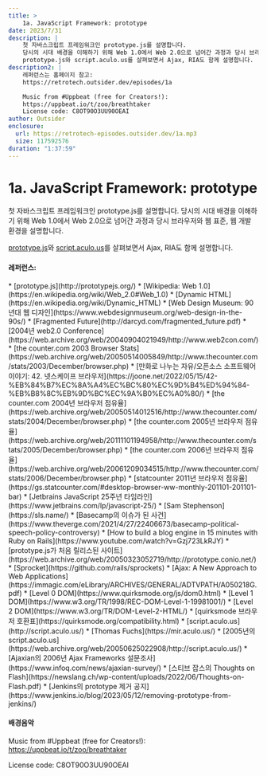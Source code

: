 ```yaml
---
title: >
    1a. JavaScript Framework: prototype
date: 2023/7/31
description: |
    첫 자바스크립트 프레임워크인 prototype.js를 설명합니다.
    당시의 시대 배경을 이해하기 위해 Web 1.0에서 Web 2.0으로 넘어간 과정과 당시 브라우저와 웹 표준, 웹 개발 환경을 설명합니다.
    prototype.js와 script.aculo.us를 살펴보면서 Ajax, RIA도 함께 설명합니다.
description2: |
    레퍼런스는 홈페이지 참고:
    https://retrotech.outsider.dev/episodes/1a

    Music from #Uppbeat (free for Creators!):
    https://uppbeat.io/t/zoo/breathtaker
    License code: C8OT90O3UU90OEAI
author: Outsider
enclosure:
  url: https://retrotech-episodes.outsider.dev/1a.mp3
  size: 117592576
duration: "1:37:59"
---
```


# 1a. JavaScript Framework: prototype

첫 자바스크립트 프레임워크인 prototype.js를 설명합니다.
당시의 시대 배경을 이해하기 위해 Web 1.0에서 Web 2.0으로 넘어간 과정과
당시 브라우저와 웹 표준, 웹 개발 환경을 설명합니다.

[prototype.js](http://prototypejs.org/)와
[script.aculo.us](http://script.aculo.us/)를 살펴보면서
Ajax, RIA도 함께 설명합니다.

#### 레퍼런스:
<div class="refs">
  * [prototype.js](http://prototypejs.org/)
  * [Wikipedia: Web 1.0](https://en.wikipedia.org/wiki/Web_2.0#Web_1.0)
  * [Dynamic HTML](https://en.wikipedia.org/wiki/Dynamic_HTML)
  * [Web Design Museum: 90년대 웹 디자인](https://www.webdesignmuseum.org/web-design-in-the-90s/)
  * [Fragmented Future](http://darcyd.com/fragmented_future.pdf)
  * [2004년 web2.0 Conference](https://web.archive.org/web/20040904021949/http://www.web2con.com/)
  * [the counter.com 2003 Browser Stats](https://web.archive.org/web/20050514005849/http://www.thecounter.com/stats/2003/December/browser.php)
  * [만화로 나누는 자유/오픈소스 소프트웨어 이야기: 42. 넷스케이프 브라우저](https://joone.net/2022/05/15/42-%EB%84%B7%EC%8A%A4%EC%BC%80%EC%9D%B4%ED%94%84-%EB%B8%8C%EB%9D%BC%EC%9A%B0%EC%A0%80/)
  * [the counter.com 2004년 브라우저 점유율](https://web.archive.org/web/20050514012516/http://www.thecounter.com/stats/2004/December/browser.php)
  * [the counter.com 2005년 브라우저 점유율](https://web.archive.org/web/20111101194958/http://www.thecounter.com/stats/2005/December/browser.php)
  * [the counter.com 2006년 브라우저 점유율](https://web.archive.org/web/20061209034515/http://www.thecounter.com/stats/2006/December/browser.php)
  * [statcounter 2011년 브라우저 점유율](https://gs.statcounter.com/#desktop-browser-ww-monthly-201101-201101-bar)
  * [Jetbrains JavaScript 25주년 타임라인](https://www.jetbrains.com/lp/javascript-25/)
  * [Sam Stephenson](https://sls.name/)
  * [Basecamp의 이슈가 된 사건](https://www.theverge.com/2021/4/27/22406673/basecamp-political-speech-policy-controversy)
  * [How to build a blog engine in 15 minutes with Ruby on Rails](https://www.youtube.com/watch?v=Gzj723LkRJY)
  * [prototype.js가 처음 릴리스된 사이트](https://web.archive.org/web/20050323052719/http://prototype.conio.net/)
  * [Sprocket](https://github.com/rails/sprockets)
  * [Ajax: A New Approach to Web Applications](https://immagic.com/eLibrary/ARCHIVES/GENERAL/ADTVPATH/A050218G.pdf)
  * [Level 0 DOM](https://www.quirksmode.org/js/dom0.html)
  * [Level 1 DOM](https://www.w3.org/TR/1998/REC-DOM-Level-1-19981001/)
  * [Level 2 DOM](https://www.w3.org/TR/DOM-Level-2-HTML/)
  * [quirksmode 브라우저 호환표](https://quirksmode.org/compatibility.html)
  * [script.aculo.us](http://script.aculo.us/)
  * [Thomas Fuchs](https://mir.aculo.us/)
  * [2005년의 script.aculo.us](https://web.archive.org/web/20050625022908/http://script.aculo.us/)
  * [Ajaxian의 2006년 Ajax Frameworks 설문조사](https://www.infoq.com/news/ajaxian-survey/)
  * [스티브 잡스의 Thoughts on Flash](https://newslang.ch/wp-content/uploads/2022/06/Thoughts-on-Flash.pdf)
  * [Jenkins의 prototype 제거 공지](https://www.jenkins.io/blog/2023/05/12/removing-prototype-from-jenkins/)
</div>


<Badges
  apple="https://podcasts.apple.com/kr/podcast/0-pilot/id1698903712?i=1000622055384"
  youtube="https://youtu.be/jgzfbpgknUg"
  google="https://podcasts.google.com/feed/aHR0cHM6Ly9yZXRyb3RlY2gub3V0c2lkZXIuZGV2L2ZlZWQueG1s/episode/aHR0cHM6Ly9yZXRyb3RlY2gub3V0c2lkZXIuZGV2L2VwaXNvZGVzLzA"
  spotify="https://open.spotify.com/episode/1ZleFkFkxeA7HCSmo7pooG"
/>

#### 배경음악
Music from #Uppbeat (free for Creators!):
https://uppbeat.io/t/zoo/breathtaker

License code: C8OT90O3UU90OEAI
